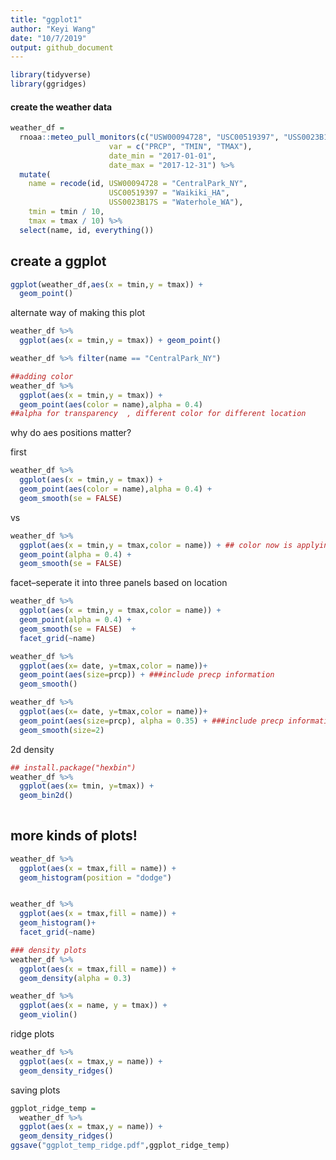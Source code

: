 ```yaml
---
title: "ggplot1"
author: "Keyi Wang"
date: "10/7/2019"
output: github_document
---
```


```r
library(tidyverse)
library(ggridges)
```

#### create the weather data
```r
weather_df = 
  rnoaa::meteo_pull_monitors(c("USW00094728", "USC00519397", "USS0023B17S"),
                      var = c("PRCP", "TMIN", "TMAX"), 
                      date_min = "2017-01-01",
                      date_max = "2017-12-31") %>%
  mutate(
    name = recode(id, USW00094728 = "CentralPark_NY", 
                      USC00519397 = "Waikiki_HA",
                      USS0023B17S = "Waterhole_WA"),
    tmin = tmin / 10,
    tmax = tmax / 10) %>%
  select(name, id, everything())
```

## create a ggplot
```r
ggplot(weather_df,aes(x = tmin,y = tmax)) +
  geom_point()

```

alternate way of making this plot
```r
weather_df %>%
  ggplot(aes(x = tmin,y = tmax)) + geom_point()

weather_df %>% filter(name == "CentralPark_NY")

##adding color
weather_df %>%
  ggplot(aes(x = tmin,y = tmax)) + 
  geom_point(aes(color = name),alpha = 0.4) 
##alpha for transparency  , different color for different location
```

why do aes positions matter?

first
```r
weather_df %>%
  ggplot(aes(x = tmin,y = tmax)) + 
  geom_point(aes(color = name),alpha = 0.4) +
  geom_smooth(se = FALSE)

```
vs
```r
weather_df %>%
  ggplot(aes(x = tmin,y = tmax,color = name)) + ## color now is applying in everywehre
  geom_point(alpha = 0.4) +
  geom_smooth(se = FALSE)
```


facet--seperate it into three panels based on location
```r
weather_df %>%
  ggplot(aes(x = tmin,y = tmax,color = name)) +
  geom_point(alpha = 0.4) +
  geom_smooth(se = FALSE)  +
  facet_grid(~name)

```


```r
weather_df %>%
  ggplot(aes(x= date, y=tmax,color = name))+
  geom_point(aes(size=prcp)) + ###include precp information
  geom_smooth()

```

```r
weather_df %>%
  ggplot(aes(x= date, y=tmax,color = name))+
  geom_point(aes(size=prcp), alpha = 0.35) + ###include precp information
  geom_smooth(size=2)
```

2d density
```r
## install.package("hexbin")
weather_df %>%
  ggplot(aes(x= tmin, y=tmax)) +
  geom_bin2d()
  

```

## more kinds of plots!
```r
weather_df %>%
  ggplot(aes(x = tmax,fill = name)) +
  geom_histogram(position = "dodge")


weather_df %>%
  ggplot(aes(x = tmax,fill = name)) +
  geom_histogram()+
  facet_grid(~name)

### density plots
weather_df %>%
  ggplot(aes(x = tmax,fill = name)) +
  geom_density(alpha = 0.3)

```


```r
weather_df %>%
  ggplot(aes(x = name, y = tmax)) +
  geom_violin()
```

ridge plots
```r
weather_df %>%
  ggplot(aes(x = tmax,y = name)) +
  geom_density_ridges()
```

saving plots
```r
ggplot_ridge_temp =
  weather_df %>%
  ggplot(aes(x = tmax,y = name)) +
  geom_density_ridges()
ggsave("ggplot_temp_ridge.pdf",ggplot_ridge_temp)
```










